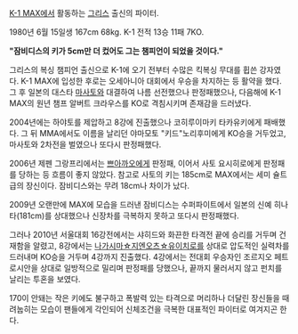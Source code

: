 [[K-1 MAX]]에서 활동하는 [[그리스]] 출신의 파이터.

1980년 6월 15일생 167cm 68kg. K-1 전적 13승 11패 7KO.

'''"잠비디스의 키가 5cm만 더 컸어도 그는 챔피언이 되었을 것이다."'''

그리스의 복싱 챔피언 출신으로 K-1에 오기 전부터 수많은 킥복싱 무대를 휩쓴 강자였다. K-1 MAX에 입성한 후로는 오세아니아 대회에서 우승을 차지하는 등 활약을 했다. 그 후 일본의 대스타 [[마사토]]와 대결하여 나름 선전했으나 판정패했으나, 다음해에 K-1 MAX의 원년 챔프 알버트 크라우스를 KO로 격침시키며 존재감을 드러냈다.

2004년에는 하야토를 제압하고 8강에 진출했으나 코히루이마키 타카유키에게 패배했다.
그 뒤 MMA에서도 이름을 날리던 야마모토 "키드"노리후미에게 KO승을 거두었고, 마사토와 2차전을 벌였으나 또다시 판정패했다. 

2006년 제펜 그랑프리에서는 [[쁘아까오]]에게 판정패, 이어서 사토 요시히로에게 판정패를 당하는 등 흐름이 좋지 않았다. 참고로 사토의 키는 185cm로 MAX에서는 세미 슐트급의 장신이다. 잠비디스와는 무려 18cm나 차이가 났다.

2009년 오랜만에 MAX에 모습을 드러낸 잠비디스는 수퍼파이트에서 일본의 신예 히나타(181cm)를 상대했으나 신장차를 극복하지 못하고 또다시 판정패했다.

그러나 2010년 서울대회 16강전에서는 샤히드와 화끈한 타격전 끝에 승리를 거두며 건재함을 알렸고, 8강에서는 [[나가시마☆지엔오츠☆유이치로]]를 상대로 압도적인 실력차를 드러내며 KO승을 거두며 4강까지 진출했다. 4강에서는 전대회 우승자인 조르지오 페트로시안을 상대로 일방적으로 밀리며 판정패를 당했으나, 끝까지 물러서지 않고 펀치를 날리는 투혼을 보였다.

170이 안돼는 작은 키에도 불구하고 폭발력 있는 타격으로 머리하나 더달린 장신들을 때려눕히는 모습이 팬들에게 각인되어 신체조건을 극복한 대표적인 파이터로 여겨지곤 한다. 

